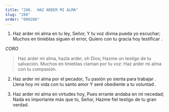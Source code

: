 ```yaml
---
title: "288.  HAZ ARDER MI ALMA"
slug: "288"
order: "000288"
---
```


1. Haz arder mi alma en tu ley, Señor, Y tu voz divina pueda yo escuchar; Muchos en tinieblas siguen el error, Quiero con tu gracia hoy testificar .

*CORO*
> Haz arder mi alma, hazla arder, oh Dios; Hazme un testigo de tu salvación.
Muchos en tinieblas claman por tu voz: Haz arder mi alma con tu compasión.

2. Haz arder mi alma por el pecador, Tu pasión yo sienta para trabajar .
Llena hoy mi vida con tu santo amor Y	seré obediente a tu voluntad .

3. Haz arder mi alma en virtudes hoy, Pues errante andaba en mi necedad; Nada es importante más que tú, Señor, Hazme fiel testigo de tu gran verdad.